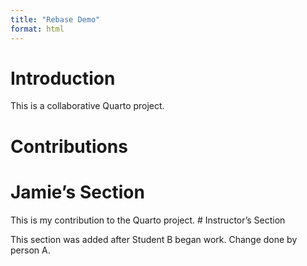 ```yaml
---
title: "Rebase Demo"
format: html
---
```


# Introduction

This is a collaborative Quarto project.

# Contributions

<!-- Student sections will go here -->

# Jamie’s Section

This is my contribution to the Quarto project.
# Instructor's Section

This section was added after Student B began work. Change done by person A.
